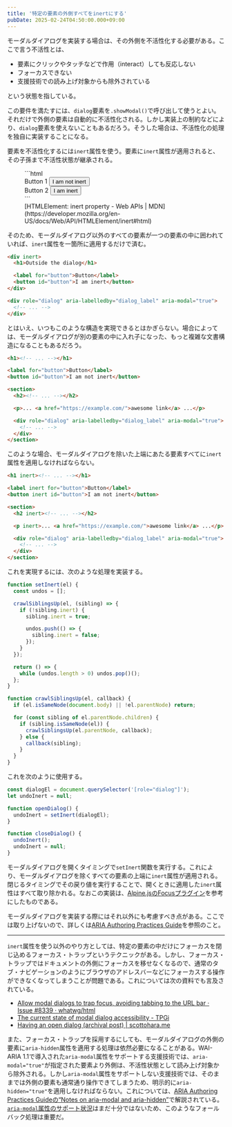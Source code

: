 ```yaml
---
title: '特定の要素の外側すべてをinertにする'
pubDate: 2025-02-24T04:50:00.000+09:00
---
```


モーダルダイアログを実装する場合は、その外側を不活性化する必要がある。ここで言う不活性とは、

- 要素にクリックやタッチなどで作用（interact）しても反応しない
- フォーカスできない
- 支援技術での読み上げ対象からも除外されている

という状態を指している。

この要件を満たすには、`dialog`要素を`.showModal()`で呼び出して使うとよい。それだけで外側の要素は自動的に不活性化される。しかし実装上の制約などにより、`dialog`要素を使えないこともあるだろう。そうした場合は、不活性化の処理を独自に実装することになる。

要素を不活性化するには`inert`属性を使う。要素に`inert`属性が適用されると、その子孫まで不活性状態が継承される。

<figure>
```html
<div>
  <label for="button1">Button 1</label>
  <button id="button1">I am not inert</button>
</div>

<div inert>
  <label for="button2">Button 2</label>
  <button id="button2">I am inert</button>
</div>
```

<figcaption>
  [HTMLElement: inert property - Web APIs |
  MDN](https://developer.mozilla.org/en-US/docs/Web/API/HTMLElement/inert#html)
</figcaption>
</figure>

そのため、モーダルダイアログ以外のすべての要素が一つの要素の中に囲われていれば、`inert`属性を一箇所に適用するだけで済む。

```html
<div inert>
  <h1>Outside the dialog</h1>

  <label for="button">Button</label>
  <button id="button">I am inert</button>
</div>

<div role="dialog" aria-labelledby="dialog_label" aria-modal="true">
  <!-- ... -->
</div>
```

とはいえ、いつもこのような構造を実現できるとはかぎらない。場合によっては、モーダルダイアログが別の要素の中に入れ子になった、もっと複雑な文書構造になることもあるだろう。

```html
<h1><!-- ... --></h1>

<label for="button">Button</label>
<button id="button">I am not inert</button>

<section>
  <h2><!-- ... --></h2>

  <p>... <a href="https://example.com/">awesome link</a> ...</p>

  <div role="dialog" aria-labelledby="dialog_label" aria-modal="true">
    <!-- ... -->
  </div>
</section>
```

このような場合、モーダルダイアログを除いた上端にあたる要素すべてに`inert`属性を適用しなければならない。

```html
<h1 inert><!-- ... --></h1>

<label inert for="button">Button</label>
<button inert id="button">I am not inert</button>

<section>
  <h2 inert><!-- ... --></h2>

  <p inert>... <a href="https://example.com/">awesome link</a> ...</p>

  <div role="dialog" aria-labelledby="dialog_label" aria-modal="true">
    <!-- ... -->
  </div>
</section>
```

これを実現するには、次のような処理を実装する。

```javascript
function setInert(el) {
  const undos = [];

  crawlSiblingsUp(el, (sibling) => {
    if (!sibling.inert) {
      sibling.inert = true;

      undos.push(() => {
        sibling.inert = false;
      });
    }
  });

  return () => {
    while (undos.length > 0) undos.pop()();
  };
}

function crawlSiblingsUp(el, callback) {
  if (el.isSameNode(document.body) || !el.parentNode) return;

  for (const sibling of el.parentNode.children) {
    if (sibling.isSameNode(el)) {
      crawlSiblingsUp(el.parentNode, callback);
    } else {
      callback(sibling);
    }
  }
}
```

これを次のように使用する。

```javascript
const dialogEl = document.querySelector('[role="dialog"]');
let undoInert = null;

function openDialog() {
  undoInert = setInert(dialogEl);
}

function closeDialog() {
  undoInert();
  undoInert = null;
}
```

モーダルダイアログを開くタイミングで`setInert`関数を実行する。これにより、モーダルダイアログを除くすべての要素の上端に`inert`属性が適用される。閉じるタイミングでその戻り値を実行することで、開くときに適用した`inert`属性はすべて取り除かれる。なおこの実装は、[Alpine.jsのFocusプラグイン](https://alpinejs.dev/plugins/focus)を参考にしたものである。

モーダルダイアログを実装する際にはそれ以外にも考慮すべき点がある。ここでは取り上げないので、詳しくは[ARIA Authoring Practices Guide](https://www.w3.org/WAI/ARIA/apg/patterns/dialog-modal/examples/dialog/)を参照のこと。

---

`inert`属性を使う以外のやり方としては、特定の要素の中だけにフォーカスを閉じ込めるフォーカス・トラップというテクニックがある。しかし、フォーカス・トラップではドキュメントの外側にフォーカスを移せなくなるので、通常のタブ・ナビゲーションのようにブラウザのアドレスバーなどにフォーカスする操作ができなくなってしまうことが問題である。これについては次の資料でも言及されている。

- [Allow modal dialogs to trap focus, avoiding tabbing to the URL bar · Issue #8339 · whatwg/html](https://github.com/whatwg/html/issues/8339)
- [The current state of modal dialog accessibility - TPGi](https://www.tpgi.com/the-current-state-of-modal-dialog-accessibility/)
- [Having an open dialog (archival post) | scottohara.me](https://www.scottohara.me/blog/2019/03/05/open-dialog.html)

また、フォーカス・トラップを採用するにしても、モーダルダイアログの外側の要素に`aria-hidden`属性を適用する処理は依然必要になることがある。WAI-ARIA 1.1で導入された`aria-modal`属性をサポートする支援技術では、`aria-modal="true"`が指定された要素より外側は、不活性状態として読み上げ対象から除外される。しかし`aria-modal`属性をサポートしない支援技術では、そのままでは外側の要素も通常通り操作できてしまうため、明示的に`aria-hidden="true"`を適用しなければならない。これについては、[ARIA Authoring Practices Guideの“Notes on aria-modal and aria-hidden”](https://www.w3.org/WAI/ARIA/apg/patterns/dialog-modal/examples/dialog/#:~:text=Notes%20on%20aria%2Dmodal%20and%20aria%2Dhidden)で解説されている。[`aria-modal`属性のサポート状況](https://a11ysupport.io/tech/aria/aria-modal_attribute)はまだ十分ではないため、このようなフォールバック処理は重要だ。
